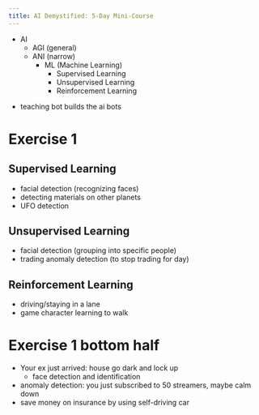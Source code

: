 ```yaml
---
title: AI Demystified: 5-Day Mini-Course
---
```


- AI
  - AGI (general)
  - ANI (narrow)
    - ML (Machine Learning)
      - Supervised Learning
      - Unsupervised Learning
      - Reinforcement Learning

* teaching bot builds the ai bots

# Exercise 1

## Supervised Learning

- facial detection (recognizing faces)
- detecting materials on other planets
- UFO detection

## Unsupervised Learning

- facial detection (grouping into specific people)
- trading anomaly detection (to stop trading for day)

## Reinforcement Learning

- driving/staying in a lane
- game character learning to walk

# Exercise 1 bottom half

- Your ex just arrived: house go dark and lock up
  - face detection and identification
- anomaly detection: you just subscribed to 50 streamers,
  maybe calm down
- save money on insurance by using self-driving car
